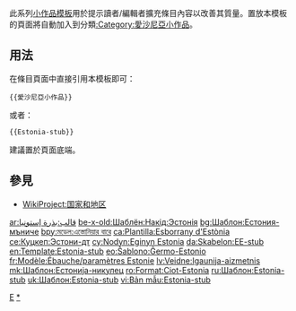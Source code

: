 <includeonly></includeonly><noinclude>{{template doc page viewed directly}}</noinclude>
<!-- 在本行下編輯模板說明 -->
此系列[[:Category:小作品模板|小作品模板]]用於提示讀者/編輯者擴充條目內容以改善其質量。置放本模板的頁面將自動加入到分類[[:Category:愛沙尼亞小作品]]。
== 用法 ==
在條目頁面中直接引用本模板即可：
<pre>{{愛沙尼亞小作品}}
</pre>
或者：
<pre>{{Estonia-stub}}
</pre>
建議置於頁面底端。
== 參見 ==
* [[WikiProject:国家和地区]]
<includeonly>
<!-- 本行下加入模板的分類 -->
[[Category:歐洲小作品模板|E]]
[[Category:愛沙尼亞小作品|*]]
<!-- 本行下加入模板的跨語言鏈接 -->
[[ar:قالب:بذرة إستونيا]]
[[be-x-old:Шаблён:Накід:Эстонія]]
[[bg:Шаблон:Естония-мъниче]]
[[bpy:মডেল:এস্তোনিয়ার বারে]]
[[ca:Plantilla:Esborrany d'Estònia]]
[[ce:Куцкеп:Эстони-дт]]
[[cy:Nodyn:Eginyn Estonia]]
[[da:Skabelon:EE-stub]]
[[en:Template:Estonia-stub]]
[[eo:Ŝablono:Ĝermo-Estonio]]
[[fr:Modèle:Ébauche/paramètres Estonie]]
[[lv:Veidne:Igaunija-aizmetnis]]
[[mk:Шаблон:Естонија-никулец]]
[[ro:Format:Ciot-Estonia]]
[[ru:Шаблон:Estonia-stub]]
[[uk:Шаблон:Estonia-stub]]
[[vi:Bản mẫu:Estonia-stub]]
</includeonly>